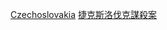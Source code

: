 {{Catnav|頁面分類|人物|各國人物|各國謀殺案受害者}}
{{Catnav|頁面分類|人物|逝世|特殊原因逝世者|謀殺受害者|各國謀殺案受害者}}
{{Catnav|頁面分類|社會|社會問題|犯罪|謀殺|謀殺受害者|各國謀殺案受害者}}
{{Catnav|頁面分類|社會|社會問題|犯罪|謀殺|各國謀殺案|捷克斯洛伐克謀殺案}}
{{Catnav|頁面分類|社會科學|社會學|刑事學|犯罪|謀殺|各國謀殺案|捷克斯洛伐克謀殺案}}
{{Catnav|頁面分類|社會科學|心理學|行為|犯罪|謀殺|各國謀殺案|捷克斯洛伐克謀殺案}}

[[Category:各國謀殺案受害者|Czechoslovakia]]
[[Category:捷克斯洛伐克謀殺案|]]
